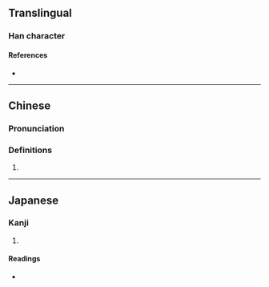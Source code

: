 {{character info/new}}
==Translingual==

===Han character===
{{Han char|rn=86|rad=火|as=07|sn=11|four=24809|canj=VGF|ids=⿱壯火}}

====References====
* {{Han ref|kx=0673.020|dkj=19078|dj=1081.060|hdz=32206.080|uh=710B|ud=28939|bh=D659|bd=54873}}

----

==Chinese==
{{zh-forms}}

===Pronunciation===
{{zh-pron
|m=zhuàng
|c=zong3
|mc=y
|oc=y
|cat=
}}

===Definitions===
{{zh-hanzi}}

# {{rfdef|zh}}

----

==Japanese==

===Kanji===
{{ja-kanji|grade=|rs=火07}}

# {{rfdef|ja|sort=火07}}

====Readings====
* {{ja-readings|on=そう,しょう|kun=}}